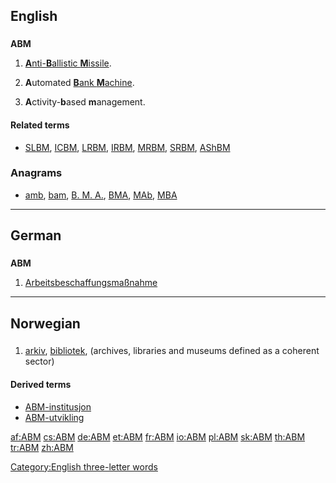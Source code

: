 ==English==

==={{initialism-old|en}}===
'''ABM'''

# {{context|military|lang=en}} [[anti-ballistic missile|'''A'''nti-'''B'''allistic '''M'''issile]].
# {{context|banking|lang=en}} '''A'''utomated [[bank machine|'''B'''ank '''M'''achine]].
# {{context|management|lang=en}} '''A'''ctivity-'''b'''ased '''m'''anagement.

====Related terms====
* {{sense|military}} [[SLBM]], [[ICBM]], [[LRBM]], [[IRBM]], [[MRBM]], [[SRBM]], [[AShBM]]

===Anagrams===
* [[amb#English|amb]], [[bam#English|bam]], [[B. M. A.#English|B. M. A.]], [[BMA#English|BMA]], [[MAb#English|MAb]], [[MBA#English|MBA]]

[[Category:English three-letter words]]

----

==German==

==={{abbreviation-old|de}}===
'''ABM'''

# [[Arbeitsbeschaffungsmaßnahme]] {{f}}

----

==Norwegian==

==={{initialism-old|no}}===
{{head|no|initialism}}

# [[arkiv]], [[bibliotek]], {{l/no|museum}} (archives, libraries and museums defined as a coherent sector)

====Derived terms====
* [[ABM-institusjon]]
* [[ABM-utvikling]]

[[af:ABM]]
[[cs:ABM]]
[[de:ABM]]
[[et:ABM]]
[[fr:ABM]]
[[io:ABM]]
[[pl:ABM]]
[[sk:ABM]]
[[th:ABM]]
[[tr:ABM]]
[[zh:ABM]]